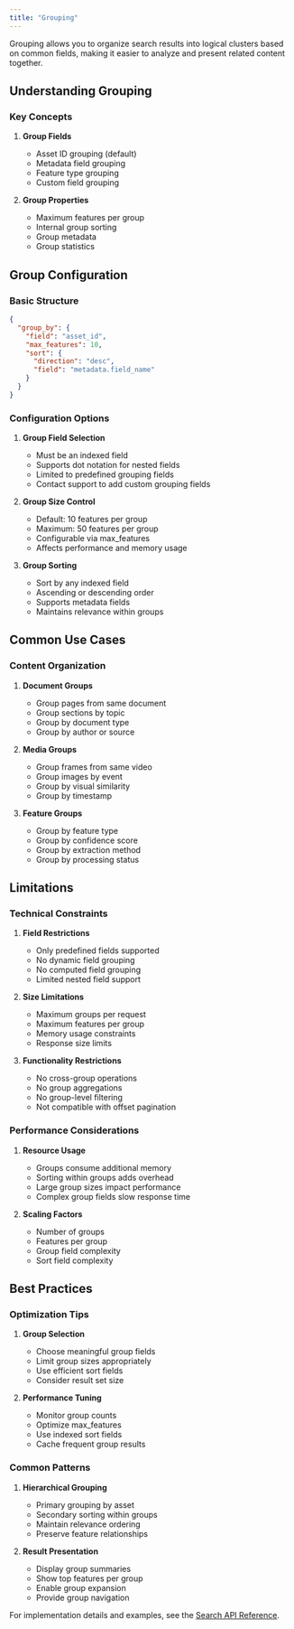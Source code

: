 ```yaml
---
title: "Grouping"
---
```


Grouping allows you to organize search results into logical clusters based on common fields, making it easier to analyze and present related content together.

## Understanding Grouping

### Key Concepts

1. **Group Fields**

   - Asset ID grouping (default)
   - Metadata field grouping
   - Feature type grouping
   - Custom field grouping

2. **Group Properties**
   - Maximum features per group
   - Internal group sorting
   - Group metadata
   - Group statistics

## Group Configuration

### Basic Structure

```json
{
  "group_by": {
    "field": "asset_id",
    "max_features": 10,
    "sort": {
      "direction": "desc",
      "field": "metadata.field_name"
    }
  }
}
```

### Configuration Options

1. **Group Field Selection**

   - Must be an indexed field
   - Supports dot notation for nested fields
   - Limited to predefined grouping fields
   - Contact support to add custom grouping fields

2. **Group Size Control**

   - Default: 10 features per group
   - Maximum: 50 features per group
   - Configurable via max_features
   - Affects performance and memory usage

3. **Group Sorting**
   - Sort by any indexed field
   - Ascending or descending order
   - Supports metadata fields
   - Maintains relevance within groups

## Common Use Cases

### Content Organization

1. **Document Groups**

   - Group pages from same document
   - Group sections by topic
   - Group by document type
   - Group by author or source

2. **Media Groups**

   - Group frames from same video
   - Group images by event
   - Group by visual similarity
   - Group by timestamp

3. **Feature Groups**
   - Group by feature type
   - Group by confidence score
   - Group by extraction method
   - Group by processing status

## Limitations

### Technical Constraints

1. **Field Restrictions**

   - Only predefined fields supported
   - No dynamic field grouping
   - No computed field grouping
   - Limited nested field support

2. **Size Limitations**

   - Maximum groups per request
   - Maximum features per group
   - Memory usage constraints
   - Response size limits

3. **Functionality Restrictions**
   - No cross-group operations
   - No group aggregations
   - No group-level filtering
   - Not compatible with offset pagination

### Performance Considerations

1. **Resource Usage**

   - Groups consume additional memory
   - Sorting within groups adds overhead
   - Large group sizes impact performance
   - Complex group fields slow response time

2. **Scaling Factors**
   - Number of groups
   - Features per group
   - Group field complexity
   - Sort field complexity

## Best Practices

### Optimization Tips

1. **Group Selection**

   - Choose meaningful group fields
   - Limit group sizes appropriately
   - Use efficient sort fields
   - Consider result set size

2. **Performance Tuning**
   - Monitor group counts
   - Optimize max_features
   - Use indexed sort fields
   - Cache frequent group results

### Common Patterns

1. **Hierarchical Grouping**

   - Primary grouping by asset
   - Secondary sorting within groups
   - Maintain relevance ordering
   - Preserve feature relationships

2. **Result Presentation**
   - Display group summaries
   - Show top features per group
   - Enable group expansion
   - Provide group navigation

For implementation details and examples, see the [Search API Reference](/api-reference/search/overview).
